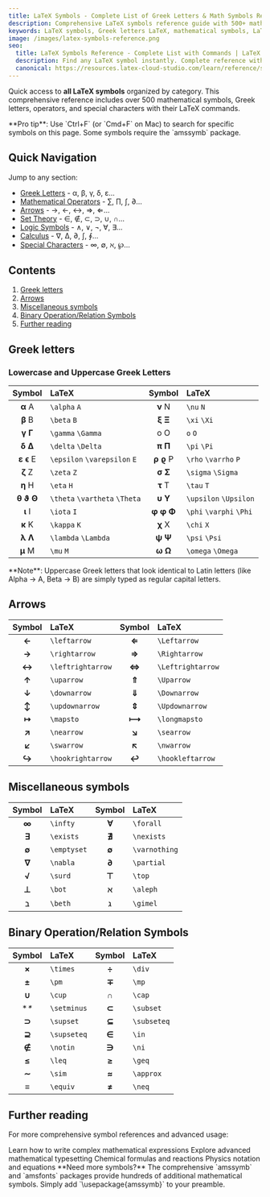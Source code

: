 ```yaml
---
title: LaTeX Symbols - Complete List of Greek Letters & Math Symbols Reference
description: Comprehensive LaTeX symbols reference guide with 500+ mathematical symbols, Greek letters, operators, arrows, and special characters. Copy-paste ready commands for all LaTeX symbols.
keywords: LaTeX symbols, Greek letters LaTeX, mathematical symbols, LaTeX commands, special characters, LaTeX operators, LaTeX arrows, math notation
image: /images/latex-symbols-reference.png
seo:
  title: LaTeX Symbols Reference - Complete List with Commands | LaTeX Cloud Studio
  description: Find any LaTeX symbol instantly. Complete reference with 500+ mathematical symbols, Greek letters, operators, and special characters. Copy-paste ready commands.
  canonical: https://resources.latex-cloud-studio.com/learn/reference/symbols
---
```


Quick access to **all LaTeX symbols** organized by category. This comprehensive reference includes over 500 mathematical symbols, Greek letters, operators, and special characters with their LaTeX commands.

<Info>
**Pro tip**: Use `Ctrl+F` (or `Cmd+F` on Mac) to search for specific symbols on this page. Some symbols require the `amssymb` package.
</Info>

## Quick Navigation
Jump to any section:
- [Greek Letters](#greek-letters) - α, β, γ, δ, ε...
- [Mathematical Operators](#mathematical-operators) - ∑, ∏, ∫, ∂...
- [Arrows](#arrows) - →, ←, ↔, ⇒, ⇐...
- [Set Theory](#set-theory) - ∈, ∉, ⊂, ⊃, ∪, ∩...
- [Logic Symbols](#logic-symbols) - ∧, ∨, ¬, ∀, ∃...
- [Calculus](#calculus) - ∇, ∆, ∂, ∫, ∮...
- [Special Characters](#special-characters) - ∞, ∅, ℵ, ℘...

## Contents

1. [Greek letters](#greek-letters)
2. [Arrows](#arrows)
3. [Miscellaneous symbols](#miscellaneous-symbols)
4. [Binary Operation/Relation Symbols](#binary-operationrelation-symbols)
5. [Further reading](#further-reading)

## Greek letters

### Lowercase and Uppercase Greek Letters

<div style={{ fontSize: '1.2em', lineHeight: '2.0' }}>

| Symbol | LaTeX | Symbol | LaTeX |
|:------:|:------|:------:|:------|
| **α** A | `\alpha` `A` | **ν** N | `\nu` `N` |
| **β** B | `\beta` `B` | **ξ** **Ξ** | `\xi` `\Xi` |
| **γ** **Γ** | `\gamma` `\Gamma` | o O | `o` `O` |
| **δ** **Δ** | `\delta` `\Delta` | **π** **Π** | `\pi` `\Pi` |
| **ε** **ϵ** E | `\epsilon` `\varepsilon` `E` | **ρ** **ϱ** P | `\rho` `\varrho` `P` |
| **ζ** Z | `\zeta` `Z` | **σ** **Σ** | `\sigma` `\Sigma` |
| **η** H | `\eta` `H` | **τ** T | `\tau` `T` |
| **θ** **ϑ** **Θ** | `\theta` `\vartheta` `\Theta` | **υ** **Υ** | `\upsilon` `\Upsilon` |
| **ι** I | `\iota` `I` | **φ** **φ** **Φ** | `\phi` `\varphi` `\Phi` |
| **κ** K | `\kappa` `K` | **χ** X | `\chi` `X` |
| **λ** **Λ** | `\lambda` `\Lambda` | **ψ** **Ψ** | `\psi` `\Psi` |
| **μ** M | `\mu` `M` | **ω** **Ω** | `\omega` `\Omega` |

</div>

<Tip>
**Note**: Uppercase Greek letters that look identical to Latin letters (like Alpha → A, Beta → B) are simply typed as regular capital letters.
</Tip>

## Arrows

<div style={{ fontSize: '1.2em', lineHeight: '2.0' }}>

| Symbol | LaTeX | Symbol | LaTeX |
|:------:|:------|:------:|:------|
| **←** | `\leftarrow` | **⇐** | `\Leftarrow` |
| **→** | `\rightarrow` | **⇒** | `\Rightarrow` |
| **↔** | `\leftrightarrow` | **⇔** | `\Leftrightarrow` |
| **↑** | `\uparrow` | **⇑** | `\Uparrow` |
| **↓** | `\downarrow` | **⇓** | `\Downarrow` |
| **↕** | `\updownarrow` | **⇕** | `\Updownarrow` |
| **↦** | `\mapsto` | **⟼** | `\longmapsto` |
| **↗** | `\nearrow` | **↘** | `\searrow` |
| **↙** | `\swarrow` | **↖** | `\nwarrow` |
| **↪** | `\hookrightarrow` | **↩** | `\hookleftarrow` |

</div>

## Miscellaneous symbols

<div style={{ fontSize: '1.2em', lineHeight: '2.0' }}>

| Symbol | LaTeX | Symbol | LaTeX |
|:------:|:------|:------:|:------|
| **∞** | `\infty` | **∀** | `\forall` |
| **∃** | `\exists` | **∄** | `\nexists` |
| **∅** | `\emptyset` | **∅** | `\varnothing` |
| **∇** | `\nabla` | **∂** | `\partial` |
| **√** | `\surd` | **⊤** | `\top` |
| **⊥** | `\bot` | **ℵ** | `\aleph` |
| **ℶ** | `\beth` | **ℷ** | `\gimel` |

</div>

## Binary Operation/Relation Symbols

<div style={{ fontSize: '1.2em', lineHeight: '2.0' }}>

| Symbol | LaTeX | Symbol | LaTeX |
|:------:|:------|:------:|:------|
| **×** | `\times` | **÷** | `\div` |
| **±** | `\pm` | **∓** | `\mp` |
| **∪** | `\cup` | **∩** | `\cap` |
| **\** | `\setminus` | **⊂** | `\subset` |
| **⊃** | `\supset` | **⊆** | `\subseteq` |
| **⊇** | `\supseteq` | **∈** | `\in` |
| **∉** | `\notin` | **∋** | `\ni` |
| **≤** | `\leq` | **≥** | `\geq` |
| **∼** | `\sim` | **≈** | `\approx` |
| **≡** | `\equiv` | **≠** | `\neq` |

</div>

## Further reading

For more comprehensive symbol references and advanced usage:

<CardGroup cols={2}>
<Card title="Mathematical Expressions" icon="square-root-variable" href="/learn/latex/mathematics/mathematical-expressions">
Learn how to write complex mathematical expressions
</Card>
<Card title="Advanced Mathematics" icon="function" href="/learn/latex/mathematics/advanced-math">
Explore advanced mathematical typesetting
</Card>
<Card title="Chemistry Notation" icon="flask" href="/learn/latex/specialized-notation/chemistry">
Chemical formulas and reactions
</Card>
<Card title="Physics Symbols" icon="atom" href="/learn/latex/specialized-notation/physics">
Physics notation and equations
</Card>
</CardGroup>

<Info>
**Need more symbols?** The comprehensive `amssymb` and `amsfonts` packages provide hundreds of additional mathematical symbols. Simply add `\usepackage{amssymb}` to your preamble.
</Info>